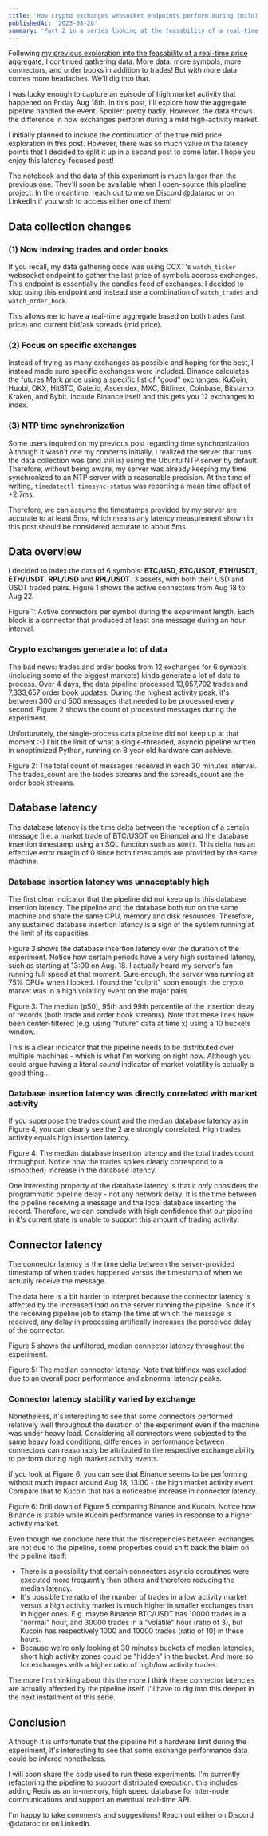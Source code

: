```yaml
---
title: 'How crypto exchanges websocket endpoints perform during (mild) high activity periods'
publishedAt: '2023-08-28'
summary: 'Part 2 in a series looking at the feasability of a real-time price aggregate of multiple crypto exchanges. In this entry, we indexed BTC, ETH and RPL over a period of 4 days incuding a high market activity period.'
---
```


Following [my previous exploration into the feasability of a real-time price
aggregate](/blog/realtime-aggregate-experiment), I continued gathering data. More data:
more symbols, more connectors, and order books in addition to trades! But with more data
comes more headaches. We'll dig into that.

I was lucky enough to capture an episode of high market activity that happened on Friday
Aug 18th. In this post, I'll explore how the aggregate pipeline handled the event.
Spoiler: pretty badly. However, the data shows the difference in how exchanges perform
during a mild high-activity market.

I initially planned to include the continuation of the true mid price exploration in
this post. However, there was so much value in the latency points that I decided to
split it up in a second post to come later. I hope you enjoy this latency-focused post!

The notebook and the data of this experiment is much larger than the previous one.
They'll soon be available when I open-source this pipeline project. In the meantime,
reach out to me on Discord @dataroc or on LinkedIn if you wish to access either one of
them!

<SubscribeCTA />

## Data collection changes

### (1) Now indexing trades and order books

If you recall, my data gathering code was using CCXT's `watch_ticker` websocket endpoint
to gather the last price of symbols accross exchanges. This endpoint is essentially the
candles feed of exchanges. I decided to stop using this endpoint and instead use a
combination of `watch_trades` and `watch_order_book`.

This allows me to have a real-time aggregate based on both trades (last price) and
current bid/ask spreads (mid price).

### (2) Focus on specific exchanges

Instead of trying as many exchanges as possible and hoping for the best, I instead made
sure specific exchanges were included. Binance calculates the futures Mark price using a
specific list of "good" exchanges: KuCoin, Huobi, OKX, HitBTC, Gate.io, Ascendex, MXC,
Bitfinex, Coinbase, Bitstamp, Kraken, and Bybit. Include Binance itself and this gets
you 12 exchanges to index.

### (3) NTP time synchronization

Some users inquired on my previous post regarding time synchronization. Although it
wasn't one my concerns initially, I realized the server that runs the data collection
was (and still is) using the Ubuntu NTP server by default. Therefore, without being
aware, my server was already keeping my time synchronized to an NTP server with a
reasonable precision. At the time of writing, `timedatectl timesync-status` was
reporting a mean time offset of +2.7ms.

Therefore, we can assume the timestamps provided by my server are accurate to at least 5ms,
which means any latency measurement shown in this post should be considered accurate to
about 5ms.

## Data overview

I decided to index the data of 6 symbols: **BTC/USD**, **BTC/USDT**, **ETH/USDT**,
**ETH/USDT**, **RPL/USD** and **RPL/USDT**. 3 assets, with both their USD and USDT
traded pairs. Figure 1 shows the active connectors from Aug 18 to Aug 22.

<StaticPlotlyChart filepath="rae-part2/active_connectors.json">
  Figure 1: Active connectors per symbol during the experiment length. Each
  block is a connector that produced at least one message during an hour
  interval.
</StaticPlotlyChart>

### Crypto exchanges generate a lot of data

The bad news: trades and order books from 12 exchanges for 6 symbols (including some of
the biggest markets) kinda generate a lot of data to process. Over 4 days, the data
pipeline processed 13,057,702 trades and 7,333,657 order book updates. During the
highest activity peak, it's between 300 and 500 messages that needed to be processed
every second. Figure 2 shows the count of processed messages during the experiment.

Unfortunately, the single-process data pipeline did not keep up at that moment :-) I hit
the limit of what a single-threaded, asyncio pipeline written in unoptimized Python,
running on 8 year old hardware can achieve.

<StaticPlotlyChart filepath="rae-part2/input_data_messages.json">
  Figure 2: The total count of messages received in each 30 minutes interval.
  The trades_count are the trades streams and the spreads_count are the order
  book streams.
</StaticPlotlyChart>

## Database latency

The database latency is the time delta between the reception of a certain message (i.e.
a market trade of BTC/USDT on Binance) and the database insertion timestamp using an SQL
function such as `NOW()`. This delta has an effective error margin of 0 since both
timestamps are provided by the same machine.

### Database insertion latency was unnaceptably high

The first clear indicator that the pipeline did not keep up is this database insertion
latency. The pipeline and the database both run on the same machine and share the same
CPU, memory and disk resources. Therefore, any sustained database insertion latency is a
sign of the system running at the limit of its capacities.

Figure 3 shows the database insertion latency over the duration of the experiment.
Notice how certain periods have a very high sustained latency, such as starting at 13:00
on Aug. 18. I actually heard my server's fan running full speed at that moment. Sure
enough, the server was running at 75% CPU+ when I looked. I found the "culprit" soon
enough: the crypto market was in a high volatility event on the major pairs.

<StaticPlotlyChart filepath="rae-part2/database_latency.json">
  Figure 3: The median (p50), 95th and 99th percentile of the insertion delay of
  records (both trade and order book streams). Note that these lines have been
  center-filtered (e.g. using "future" data at time x) using a 10 buckets
  window.
</StaticPlotlyChart>

This is a clear indicator that the pipeline needs to be distributed over multiple
machines - which is what I'm working on right now. Although you could argue having a
literal _sound_ indicator of market volatility is actually a good thing...

### Database insertion latency was directly correlated with market activity

If you superpose the trades count and the median database latency as in Figure 4, you
can clearly see the 2 are strongly correlated. High trades activity equals high
insertion latency.

<StaticPlotlyChart filepath="rae-part2/database_latency_vs_trades.json">
  Figure 4: The median database insertion latency and the total trades count
  throughput. Notice how the trades spikes clearly correspond to a (smoothed)
  increase in the database latency.
</StaticPlotlyChart>

One interesting property of the database latency is that it _only_ considers the
programmatic pipeline delay - not any network delay. It is the time between the pipeline
receiving a message and the local database inserting the record. Therefore, we can
conclude with high confidence that our pipeline in it's current state is unable to
support this amount of trading activity.

## Connector latency

The connector latency is the time delta between the server-provided timestamp of when trades
happened versus the timestamp of when we actually receive the message.

The data here is a bit harder to interpret because the connector latency is affected by
the increased load on the server running the pipeline. Since it's the receiving pipeline
job to stamp the time at which the message is received, any delay in processing
artifically increases the perceived delay of the connector.

Figure 5 shows the unfiltered, median connector latency throughout the experiment.

<StaticPlotlyChart filepath="rae-part2/connector_latency_p50.json">
  Figure 5: The median connector latency. Note that bitfinex was excluded due to
  an overall poor performance and abnormal latency peaks.
</StaticPlotlyChart>

### Connector latency stability varied by exchange

Nonetheless, it's interesting to see that some connectors performed relatively well
throughout the duration of the experiment even if the machine was under heavy load.
Considering all connectors were subjected to the same heavy load conditions, differences
in performance between connectors can reasonably be attributed to the respective
exchange ability to perform during high market activity events.

If you look at Figure 6, you can see that Binance seems to be performing without much
impact around Aug 18, 13:00 - the high market activity event. Compare that to Kucoin
that has a noticeable increase in connector latency.

<StaticPlotlyChart filepath="rae-part2/connector_latency_p50_binance_kucoin.json">
  Figure 6: Drill down of Figure 5 comparing Binance and Kucoin. Notice how
  Binance is stable while Kucoin performance varies in response to a higher
  activity market.
</StaticPlotlyChart>

Even though we conclude here that the discrepencies between exchanges are not due to the
pipeline, some properties could shift back the blaim on the pipeline itself:

- There is a possibility that certain connectors asyncio coroutines were executed more
  frequently than others and therefore reducing the median latency.
- It's possible the ratio of the number of trades in a low activity market versus a high
  activity market is much higher in smaller exchanges than in bigger ones. E.g. maybe
  Binance BTC/USDT has 10000 trades in a "normal" hour, and 30000 trades in a "volatile"
  hour (ratio of 3), but Kucoin has respectively 1000 and 10000 trades (ratio of 10) in
  these hours.
- Because we're only looking at 30 minutes buckets of median latencies, short high
  activity zones could be "hidden" in the bucket. And more so for exchanges with a
  higher ratio of high/low activity trades.

The more I'm thinking about this the more I think these connector latencies are actually
affected by the pipeline itself. I'll have to dig into this deeper in the next
installment of this serie.

## Conclusion

Although it is unfortunate that the pipeline hit a hardware limit during the experiment,
it's interesting to see that some exchange performance data could be infered
nonetheless.

I will soon share the code used to run these experiments. I'm currently refactoring the
pipeline to support distributed execution. this includes adding Redis as an in-memory,
high speed database for inter-node communications and support an eventual real-time API.

I'm happy to take comments and suggestions! Reach out either on Discord @dataroc or on
LinkedIn.
